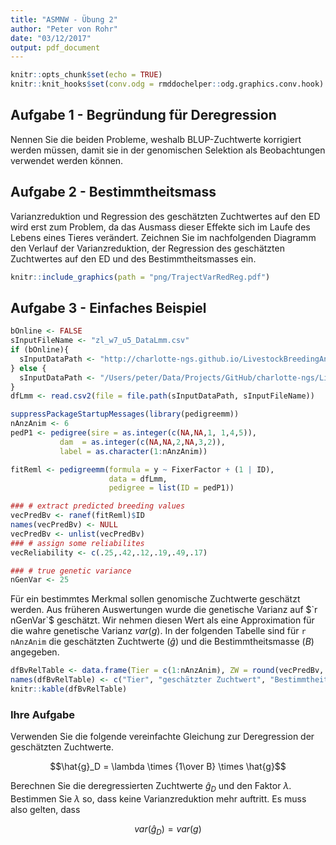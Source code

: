 ```yaml
---
title: "ASMNW - Übung 2"
author: "Peter von Rohr"
date: "03/12/2017"
output: pdf_document
---
```


```r
knitr::opts_chunk$set(echo = TRUE)
knitr::knit_hooks$set(conv.odg = rmddochelper::odg.graphics.conv.hook)
```

## Aufgabe 1 - Begründung für Deregression
Nennen Sie die beiden Probleme, weshalb BLUP-Zuchtwerte korrigiert werden müssen, damit sie in der genomischen Selektion als Beobachtungen verwendet werden können.


## Aufgabe 2 - Bestimmtheitsmass
Varianzreduktion und Regression des geschätzten Zuchtwertes auf den ED wird erst zum Problem, da das Ausmass dieser Effekte sich im Laufe des Lebens eines Tieres verändert. Zeichnen Sie im nachfolgenden Diagramm den Verlauf der Varianzreduktion, der Regression des geschätzten Zuchtwertes auf den ED und des Bestimmtheitsmasses ein.

```r
knitr::include_graphics(path = "png/TrajectVarRedReg.pdf")
```


## Aufgabe 3 - Einfaches Beispiel
```r
bOnline <- FALSE
sInputFileName <- "zl_w7_u5_DataLmm.csv"
if (bOnline){
  sInputDataPath <- "http://charlotte-ngs.github.io/LivestockBreedingAndGenomics/w7"
} else {
  sInputDataPath <- "/Users/peter/Data/Projects/GitHub/charlotte-ngs/LivestockBreedingAndGenomics/gh-pages/w7"
}
dfLmm <- read.csv2(file = file.path(sInputDataPath, sInputFileName))

suppressPackageStartupMessages(library(pedigreemm)) 
nAnzAnim <- 6
pedP1 <- pedigree(sire = as.integer(c(NA,NA,1, 1,4,5)),
           dam  = as.integer(c(NA,NA,2,NA,3,2)),
           label = as.character(1:nAnzAnim))

fitReml <- pedigreemm(formula = y ~ FixerFactor + (1 | ID),
                      data = dfLmm,
                      pedigree = list(ID = pedP1))

### # extract predicted breeding values
vecPredBv <- ranef(fitReml)$ID
names(vecPredBv) <- NULL
vecPredBv <- unlist(vecPredBv)
### # assign some reliabilites
vecReliability <- c(.25,.42,.12,.19,.49,.17)

### # true genetic variance
nGenVar <- 25
```

Für ein bestimmtes Merkmal sollen genomische Zuchtwerte geschätzt werden. Aus früheren Auswertungen wurde die genetische Varianz auf $`r nGenVar`$  geschätzt. Wir nehmen diesen Wert als eine Approximation für die wahre genetische Varianz $var(g)$. In der folgenden Tabelle sind für `r nAnzAnim` die geschätzten Zuchtwerte ($\hat{g}$) und die Bestimmtheitsmasse ($B$) angegeben. 

```r
dfBvRelTable <- data.frame(Tier = c(1:nAnzAnim), ZW = round(vecPredBv, digits = 3), Rel = vecReliability, stringsAsFactors = FALSE)
names(dfBvRelTable) <- c("Tier", "geschätzter Zuchtwert", "Bestimmtheitsmass")
knitr::kable(dfBvRelTable)
```

### Ihre Aufgabe
Verwenden Sie die folgende vereinfachte Gleichung zur Deregression der geschätzten Zuchtwerte.

$$\hat{g}_D = \lambda \times {1\over B} \times \hat{g}$$

Berechnen Sie die deregressierten Zuchtwerte $\hat{g}_D$ und den Faktor $\lambda$. Bestimmen Sie $\lambda$ so, dass keine Varianzreduktion mehr auftritt. Es muss also gelten, dass 

$$var(\hat{g}_D) = var(g)$$



